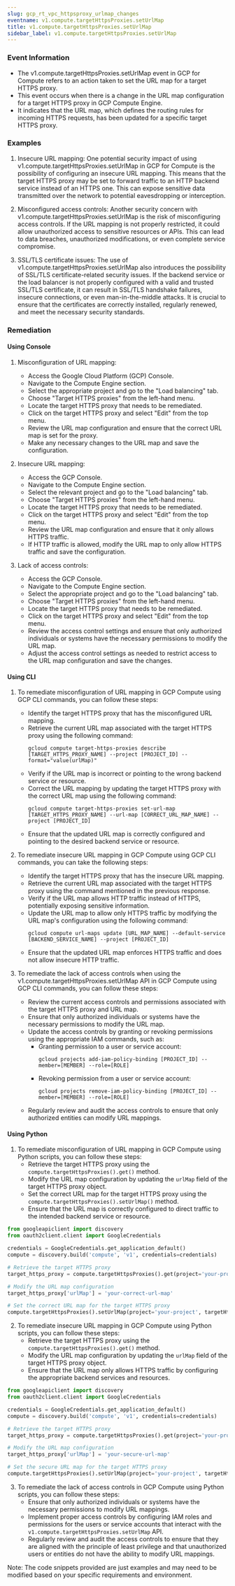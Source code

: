 ```yaml
--- 
slug: gcp_rt_vpc_httpsproxy_urlmap_changes
eventname: v1.compute.targetHttpsProxies.setUrlMap
title: v1.compute.targetHttpsProxies.setUrlMap
sidebar_label: v1.compute.targetHttpsProxies.setUrlMap
---
```

                       
### Event Information

- The v1.compute.targetHttpsProxies.setUrlMap event in GCP for Compute refers to an action taken to set the URL map for a target HTTPS proxy.
- This event occurs when there is a change in the URL map configuration for a target HTTPS proxy in GCP Compute Engine.
- It indicates that the URL map, which defines the routing rules for incoming HTTPS requests, has been updated for a specific target HTTPS proxy.


### Examples

1. Insecure URL mapping: One potential security impact of using v1.compute.targetHttpsProxies.setUrlMap in GCP for Compute is the possibility of configuring an insecure URL mapping. This means that the target HTTPS proxy may be set to forward traffic to an HTTP backend service instead of an HTTPS one. This can expose sensitive data transmitted over the network to potential eavesdropping or interception.

2. Misconfigured access controls: Another security concern with v1.compute.targetHttpsProxies.setUrlMap is the risk of misconfiguring access controls. If the URL mapping is not properly restricted, it could allow unauthorized access to sensitive resources or APIs. This can lead to data breaches, unauthorized modifications, or even complete service compromise.

3. SSL/TLS certificate issues: The use of v1.compute.targetHttpsProxies.setUrlMap also introduces the possibility of SSL/TLS certificate-related security issues. If the backend service or the load balancer is not properly configured with a valid and trusted SSL/TLS certificate, it can result in SSL/TLS handshake failures, insecure connections, or even man-in-the-middle attacks. It is crucial to ensure that the certificates are correctly installed, regularly renewed, and meet the necessary security standards.

### Remediation

#### Using Console

1. Misconfiguration of URL mapping:
   - Access the Google Cloud Platform (GCP) Console.
   - Navigate to the Compute Engine section.
   - Select the appropriate project and go to the "Load balancing" tab.
   - Choose "Target HTTPS proxies" from the left-hand menu.
   - Locate the target HTTPS proxy that needs to be remediated.
   - Click on the target HTTPS proxy and select "Edit" from the top menu.
   - Review the URL map configuration and ensure that the correct URL map is set for the proxy.
   - Make any necessary changes to the URL map and save the configuration.

2. Insecure URL mapping:
   - Access the GCP Console.
   - Navigate to the Compute Engine section.
   - Select the relevant project and go to the "Load balancing" tab.
   - Choose "Target HTTPS proxies" from the left-hand menu.
   - Locate the target HTTPS proxy that needs to be remediated.
   - Click on the target HTTPS proxy and select "Edit" from the top menu.
   - Review the URL map configuration and ensure that it only allows HTTPS traffic.
   - If HTTP traffic is allowed, modify the URL map to only allow HTTPS traffic and save the configuration.

3. Lack of access controls:
   - Access the GCP Console.
   - Navigate to the Compute Engine section.
   - Select the appropriate project and go to the "Load balancing" tab.
   - Choose "Target HTTPS proxies" from the left-hand menu.
   - Locate the target HTTPS proxy that needs to be remediated.
   - Click on the target HTTPS proxy and select "Edit" from the top menu.
   - Review the access control settings and ensure that only authorized individuals or systems have the necessary permissions to modify the URL map.
   - Adjust the access control settings as needed to restrict access to the URL map configuration and save the changes.

#### Using CLI

1. To remediate misconfiguration of URL mapping in GCP Compute using GCP CLI commands, you can follow these steps:
   - Identify the target HTTPS proxy that has the misconfigured URL mapping.
   - Retrieve the current URL map associated with the target HTTPS proxy using the following command:
     ```
     gcloud compute target-https-proxies describe [TARGET_HTTPS_PROXY_NAME] --project [PROJECT_ID] --format="value(urlMap)"
     ```
   - Verify if the URL map is incorrect or pointing to the wrong backend service or resource.
   - Correct the URL mapping by updating the target HTTPS proxy with the correct URL map using the following command:
     ```
     gcloud compute target-https-proxies set-url-map [TARGET_HTTPS_PROXY_NAME] --url-map [CORRECT_URL_MAP_NAME] --project [PROJECT_ID]
     ```
   - Ensure that the updated URL map is correctly configured and pointing to the desired backend service or resource.

2. To remediate insecure URL mapping in GCP Compute using GCP CLI commands, you can take the following steps:
   - Identify the target HTTPS proxy that has the insecure URL mapping.
   - Retrieve the current URL map associated with the target HTTPS proxy using the command mentioned in the previous response.
   - Verify if the URL map allows HTTP traffic instead of HTTPS, potentially exposing sensitive information.
   - Update the URL map to allow only HTTPS traffic by modifying the URL map's configuration using the following command:
     ```
     gcloud compute url-maps update [URL_MAP_NAME] --default-service [BACKEND_SERVICE_NAME] --project [PROJECT_ID]
     ```
   - Ensure that the updated URL map enforces HTTPS traffic and does not allow insecure HTTP traffic.

3. To remediate the lack of access controls when using the v1.compute.targetHttpsProxies.setUrlMap API in GCP Compute using GCP CLI commands, you can follow these steps:
   - Review the current access controls and permissions associated with the target HTTPS proxy and URL map.
   - Ensure that only authorized individuals or systems have the necessary permissions to modify the URL map.
   - Update the access controls by granting or revoking permissions using the appropriate IAM commands, such as:
     - Granting permission to a user or service account:
       ```
       gcloud projects add-iam-policy-binding [PROJECT_ID] --member=[MEMBER] --role=[ROLE]
       ```
     - Revoking permission from a user or service account:
       ```
       gcloud projects remove-iam-policy-binding [PROJECT_ID] --member=[MEMBER] --role=[ROLE]
       ```
   - Regularly review and audit the access controls to ensure that only authorized entities can modify URL mappings.

#### Using Python

1. To remediate misconfiguration of URL mapping in GCP Compute using Python scripts, you can follow these steps:
   - Retrieve the target HTTPS proxy using the `compute.targetHttpsProxies().get()` method.
   - Modify the URL map configuration by updating the `urlMap` field of the target HTTPS proxy object.
   - Set the correct URL map for the target HTTPS proxy using the `compute.targetHttpsProxies().setUrlMap()` method.
   - Ensure that the URL map is correctly configured to direct traffic to the intended backend service or resource.

```python
from googleapiclient import discovery
from oauth2client.client import GoogleCredentials

credentials = GoogleCredentials.get_application_default()
compute = discovery.build('compute', 'v1', credentials=credentials)

# Retrieve the target HTTPS proxy
target_https_proxy = compute.targetHttpsProxies().get(project='your-project', targetHttpsProxy='your-target-https-proxy').execute()

# Modify the URL map configuration
target_https_proxy['urlMap'] = 'your-correct-url-map'

# Set the correct URL map for the target HTTPS proxy
compute.targetHttpsProxies().setUrlMap(project='your-project', targetHttpsProxy='your-target-https-proxy', body=target_https_proxy).execute()
```

2. To remediate insecure URL mapping in GCP Compute using Python scripts, you can follow these steps:
   - Retrieve the target HTTPS proxy using the `compute.targetHttpsProxies().get()` method.
   - Modify the URL map configuration by updating the `urlMap` field of the target HTTPS proxy object.
   - Ensure that the URL map only allows HTTPS traffic by configuring the appropriate backend services and resources.

```python
from googleapiclient import discovery
from oauth2client.client import GoogleCredentials

credentials = GoogleCredentials.get_application_default()
compute = discovery.build('compute', 'v1', credentials=credentials)

# Retrieve the target HTTPS proxy
target_https_proxy = compute.targetHttpsProxies().get(project='your-project', targetHttpsProxy='your-target-https-proxy').execute()

# Modify the URL map configuration
target_https_proxy['urlMap'] = 'your-secure-url-map'

# Set the secure URL map for the target HTTPS proxy
compute.targetHttpsProxies().setUrlMap(project='your-project', targetHttpsProxy='your-target-https-proxy', body=target_https_proxy).execute()
```

3. To remediate the lack of access controls in GCP Compute using Python scripts, you can follow these steps:
   - Ensure that only authorized individuals or systems have the necessary permissions to modify URL mappings.
   - Implement proper access controls by configuring IAM roles and permissions for the users or service accounts that interact with the `v1.compute.targetHttpsProxies.setUrlMap` API.
   - Regularly review and audit the access controls to ensure that they are aligned with the principle of least privilege and that unauthorized users or entities do not have the ability to modify URL mappings.

Note: The code snippets provided are just examples and may need to be modified based on your specific requirements and environment.


 